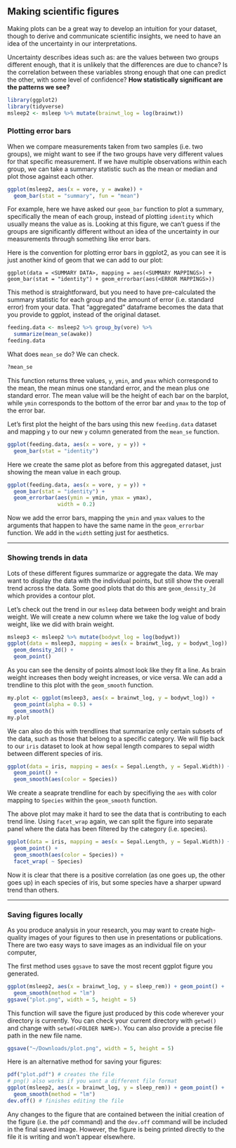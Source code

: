 ## Making scientific figures

Making plots can be a great way to develop an intuition for your dataset, though to derive and communicate scientific insights, we need to have an idea of the uncertainty in our interpretations.

Uncertainty describes ideas such as: are the values between two groups different enough, that it is unlikely that the differences are due to chance? Is the correlation between these variables strong enough that one can predict the other, with some level of confidence? **How statistically significant are the patterns we see?**

```r
library(ggplot2)
library(tidyverse)
msleep2 <- msleep %>% mutate(brainwt_log = log(brainwt))
```

### Plotting error bars

When we compare measurements taken from two samples (i.e. two groups), we might want to see if the two groups have very different values for that specific measurement. If we have multiple observations within each group, we can take a summary statistic such as the mean or median and plot those against each other.

```r
ggplot(msleep2, aes(x = vore, y = awake)) + 
  geom_bar(stat = "summary", fun = "mean")
```

For example, here we have asked our `geom_bar` function to plot a summary, specifically the mean of each group, instead of plotting `identity` which usually means the value as is. Looking at this figure, we can't guess if the groups are significantly different without an idea of the uncertainty in our measurements through something like error bars. 

Here is the convention for plotting error bars in ggplot2, as you can see it is just another kind of geom that we can add to our plot:

`ggplot(data = <SUMMARY DATA>, mapping = aes(<SUMMARY MAPPINGS>) + geom_bar(stat = "identity") + geom_errorbar(aes(<ERROR MAPPINGS>))`

This method is straightforward, but you need to have pre-calculated the summary statistic for each group and the amount of error (i.e. standard error) from your data. That "aggregated" dataframe becomes the data that you provide to ggplot, instead of the original dataset. 

```r
feeding.data <- msleep2 %>% group_by(vore) %>% 
  summarize(mean_se(awake))
feeding.data
```

What does `mean_se` do? We can check.

```r
?mean_se
```

This function returns three values, `y`, `ymin`, and `ymax` which correspond to the mean, the mean minus one standard error, and the mean plus one standard error. The mean value will be the height of each bar on the barplot, while `ymin` corresponds to the bottom of the error bar and `ymax` to the top of the error bar.

Let's first plot the height of the bars using this new `feeding.data` dataset and mapping `y` to our new `y` column generated from the `mean_se` function.

```r
ggplot(feeding.data, aes(x = vore, y = y)) + 
  geom_bar(stat = "identity")
```

Here we create the same plot as before from this aggregated dataset, just showing the mean value in each group.

```r
ggplot(feeding.data, aes(x = vore, y = y)) + 
  geom_bar(stat = "identity") + 
  geom_errorbar(aes(ymin = ymin, ymax = ymax),
                width = 0.2)
```

Now we add the error bars, mapping the `ymin` and `ymax` values to the arguments that happen to have the same name in the `geom_errorbar` function. We add in the `width` setting just for aesthetics.

------

### Showing trends in data

Lots of these different figures summarize or aggregate the data. We may want to display the data with the individual points, but still show the overall trend across the data. Some good plots that do this are `geom_density_2d` which provides a contour plot.

Let's check out the trend in our `msleep` data between body weight and brain weight. We will create a new column where we take the log value of body weight, like we did with brain weight.

```r
msleep3 <- msleep2 %>% mutate(bodywt_log = log(bodywt))
ggplot(data = msleep3, mapping = aes(x = brainwt_log, y = bodywt_log)) +
  geom_density_2d() +
  geom_point()
```

As you can see the density of points almost look like they fit a line. As brain weight increases then body weight increases, or vice versa. We can add a trendline to this plot with the `geom_smooth` function.

```r
my.plot <- ggplot(msleep3, aes(x = brainwt_log, y = bodywt_log)) +
  geom_point(alpha = 0.5) +
  geom_smooth()
my.plot
```

We can also do this with trendlines that summarize only certain subsets of the data, such as those that belong to a specific category. We will flip back to our `iris` dataset to look at how sepal length compares to sepal width between different species of iris. 

```r
ggplot(data = iris, mapping = aes(x = Sepal.Length, y = Sepal.Width)) + 
  geom_point() +
  geom_smooth(aes(color = Species)) 
```

We create a seaprate trendline for each by specifiying the `aes` with color mapping to `Species` within the `geom_smooth` function.

The above plot may make it hard to see the data that is contributing to each trend line. Using `facet_wrap` again, we can split the figure into separate panel where the data has been filtered by the category (i.e. species).

```r
ggplot(data = iris, mapping = aes(x = Sepal.Length, y = Sepal.Width)) +
  geom_point() +
  geom_smooth(aes(color = Species)) +
  facet_wrap( ~ Species)
```

Now it is clear that there is a positive correlation (as one goes up, the other goes up) in each species of iris, but some species have a sharper upward trend than others.

------

### Saving figures locally

As you produce analysis in your research, you may want to create high-quality images of your figures to then use in presentations or publications. There are two easy ways to save images as an individual file on your computer,

The first method uses `ggsave` to save the most recent ggplot figure you generated.

```r
ggplot(msleep2, aes(x = brainwt_log, y = sleep_rem)) + geom_point() +
  geom_smooth(method = "lm")
ggsave("plot.png", width = 5, height = 5)
```

This function will save the figure just produced by this code wherever your directory is currently. You can check your current directory with `getwd()` and change with `setwd(<FOLDER NAME>)`. You can also provide a precise file path in the new file name.

```r
ggsave("~/Downloads/plot.png", width = 5, height = 5)
```

Here is an alternative method for saving your figures:

```r
pdf("plot.pdf") # creates the file
# png() also works if you want a different file format
ggplot(msleep2, aes(x = brainwt_log, y = sleep_rem)) + geom_point() +
  geom_smooth(method = "lm")
dev.off() # finishes editing the file
```

Any changes to the figure that are contained between the initial creation of the figure (i.e. the `pdf` command) and the `dev.off` command will be included in the final saved image. However, the figure is being printed directly to the file it is writing and won't appear elsewhere.
